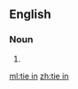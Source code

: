 ==English==

===Noun===
{{en-noun}}

# {{alternative spelling of|tie-in}}

[[ml:tie in]]
[[zh:tie in]]